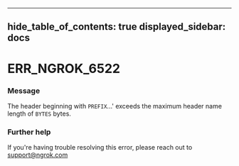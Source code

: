 

---
hide_table_of_contents: true
displayed_sidebar: docs
---


# ERR_NGROK_6522

### Message
The header beginning with `PREFIX`...' exceeds the maximum header name length of `BYTES` bytes.

<ErrorDetails />



### Further help
If you're having trouble resolving this error, please reach out to [support@ngrok.com](mailto:support@ngrok.com?subject=Help%20with%20ERR_NGROK_6522)

